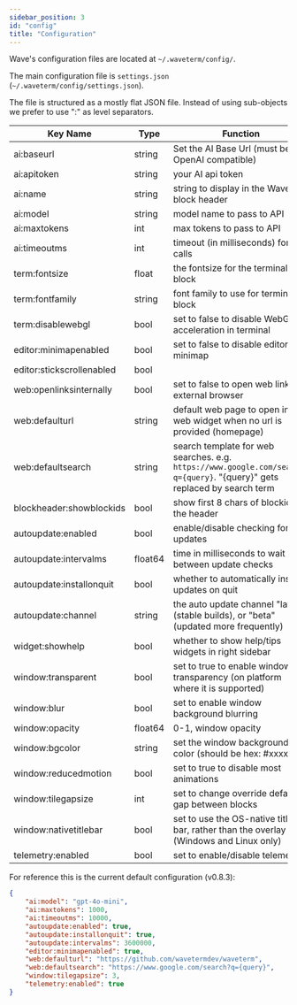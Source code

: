 ```yaml
---
sidebar_position: 3
id: "config"
title: "Configuration"
---
```


Wave's configuration files are located at `~/.waveterm/config/`.

The main configuration file is `settings.json` (`~/.waveterm/config/settings.json`).

The file is structured as a mostly flat JSON file.  Instead of using sub-objects we prefer to
use ":" as level separators.

| Key Name | Type | Function |
|----------|------|----------|
| ai:baseurl | string | Set the AI Base Url (must be OpenAI compatible) |
| ai:apitoken | string | your AI api token |
| ai:name | string | string to display in the Wave AI block header |
| ai:model | string | model name to pass to API |
| ai:maxtokens | int | max tokens to pass to API |
| ai:timeoutms | int | timeout (in milliseconds) for AI calls |
| term:fontsize | float | the fontsize for the terminal block |
| term:fontfamily | string | font family to use for terminal block |
| term:disablewebgl | bool | set to false to disable WebGL acceleration in terminal |
| editor:minimapenabled | bool | set to false to disable editor minimap |
| editor:stickscrollenabled | bool | |
| web:openlinksinternally | bool | set to false to open web links in external browser |
| web:defaulturl | string | default web page to open in the web widget when no url is provided (homepage) |
| web:defaultsearch | string | search template for web searches.  e.g. `https://www.google.com/search?q={query}`.  "\{query}" gets replaced by search term |
| blockheader:showblockids | bool | show first 8 chars of blockid in the header |
| autoupdate:enabled | bool | enable/disable checking for updates |
| autoupdate:intervalms | float64 | time in milliseconds to wait between update checks |
| autoupdate:installonquit | bool | whether to automatically install updates on quit |
| autoupdate:channel | string | the auto update channel "latest" (stable builds), or "beta" (updated more frequently) |
| widget:showhelp | bool | whether to show help/tips widgets in right sidebar |
| window:transparent | bool | set to true to enable window transparency (on platform where it is supported) |
| window:blur | bool | set to enable window background blurring |
| window:opacity | float64 | 0-1, window opacity |
| window:bgcolor | string | set the window background color (should be hex: #xxxxxx) |
| window:reducedmotion | bool | set to true to disable most animations |
| window:tilegapsize | int | set to change override default gap between blocks |
| window:nativetitlebar | bool | set to use the OS-native title bar, rather than the overlay (Windows and Linux only) |
| telemetry:enabled | bool | set to enable/disable telemetry |

For reference this is the current default configuration (v0.8.3):

```json
{
    "ai:model": "gpt-4o-mini",
    "ai:maxtokens": 1000,
    "ai:timeoutms": 10000,
    "autoupdate:enabled": true,
    "autoupdate:installonquit": true,
    "autoupdate:intervalms": 3600000,
    "editor:minimapenabled": true,
    "web:defaulturl": "https://github.com/wavetermdev/waveterm",
    "web:defaultsearch": "https://www.google.com/search?q={query}",
    "window:tilegapsize": 3,
    "telemetry:enabled": true
}
```
